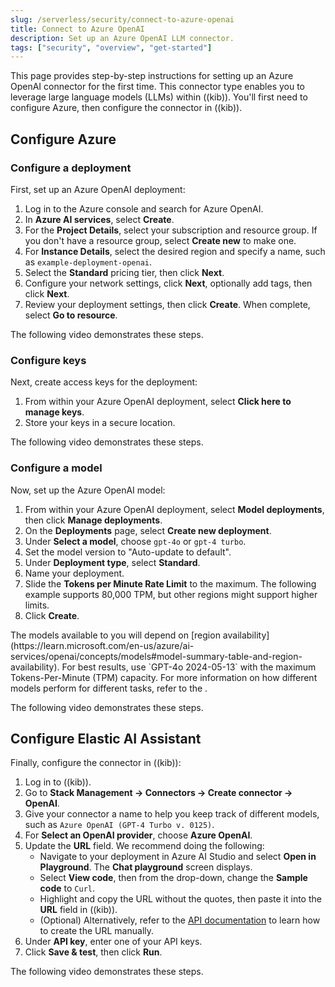 ```yaml
---
slug: /serverless/security/connect-to-azure-openai
title: Connect to Azure OpenAI
description: Set up an Azure OpenAI LLM connector.
tags: ["security", "overview", "get-started"]
---
```


This page provides step-by-step instructions for setting up an Azure OpenAI connector for the first time. This connector type enables you to leverage large language models (LLMs) within ((kib)). You'll first need to configure Azure, then configure the connector in ((kib)).

## Configure Azure

### Configure a deployment

First, set up an Azure OpenAI deployment:

1. Log in to the Azure console and search for Azure OpenAI.
2. In **Azure AI services**, select **Create**.
3. For the **Project Details**, select your subscription and resource group. If you don't have a resource group, select **Create new** to make one.
4. For **Instance Details**, select the desired region and specify a name, such as `example-deployment-openai`.
5. Select the **Standard** pricing tier, then click **Next**.
6. Configure your network settings, click **Next**, optionally add tags, then click **Next**.
7. Review your deployment settings, then click **Create**. When complete, select **Go to resource**.

The following video demonstrates these steps.

<DocVideo id="16qq8Rfd1O-LRJkXTwRJemjOJjxSgl44L" source="gdrive" title="Configure Azure Deployment" />


### Configure keys

Next, create access keys for the deployment:

1. From within your Azure OpenAI deployment, select **Click here to manage keys**.
2. Store your keys in a secure location.

The following video demonstrates these steps.


<DocVideo id="1u5nf9bVCc9Jbe9A4jVk6V0c8LX6hJmM0" source="gdrive" title="Configure Azure Keys" />

### Configure a model

Now, set up the Azure OpenAI model:

1. From within your Azure OpenAI deployment, select **Model deployments**, then click **Manage deployments**.
2. On the **Deployments** page, select **Create new deployment**.
3. Under **Select a model**, choose `gpt-4o` or `gpt-4 turbo`.
4. Set the model version to "Auto-update to default".
5. Under **Deployment type**, select **Standard**.
6. Name your deployment.
7. Slide the **Tokens per Minute Rate Limit** to the maximum. The following example supports 80,000 TPM, but other regions might support higher limits.
8. Click **Create**.

<DocCallOut title="Important" color="warning">
The models available to you will depend on [region availability](https://learn.microsoft.com/en-us/azure/ai-services/openai/concepts/models#model-summary-table-and-region-availability). For best results, use `GPT-4o 2024-05-13` with the maximum Tokens-Per-Minute (TPM) capacity. For more information on how different models perform for different tasks, refer to the <DocLink slug="/serverless/security/llm-performance-matrix" text="LLM performance matrix"/>.
</DocCallOut>

The following video demonstrates these steps.

<DocVideo id="1cjBettKhrs2I9kVceExdZNlkHyIDXp7P" source="gdrive" title="Configure Azure Model" />

## Configure Elastic AI Assistant

Finally, configure the connector in ((kib)):

1. Log in to ((kib)).
2. Go to **Stack Management → Connectors → Create connector → OpenAI**.
3. Give your connector a name to help you keep track of different models, such as `Azure OpenAI (GPT-4 Turbo v. 0125)`.
4. For **Select an OpenAI provider**, choose **Azure OpenAI**.
5. Update the **URL** field. We recommend doing the following:
   - Navigate to your deployment in Azure AI Studio and select **Open in Playground**. The **Chat playground** screen displays.
   - Select **View code**, then from the drop-down, change the **Sample code** to `Curl`.
   - Highlight and copy the URL without the quotes, then paste it into the **URL** field in ((kib)).
   - (Optional) Alternatively, refer to the [API documentation](https://learn.microsoft.com/en-us/azure/ai-services/openai/reference) to learn how to create the URL manually.
6. Under **API key**, enter one of your API keys.
7. Click **Save & test**, then click **Run**.

The following video demonstrates these steps.

<DocVideo id="1T5gzfUyaV2Wu2vYhSHxU4I6yCekim51K" source="gdrive" title="Configure Elastic AI Assistant" />
